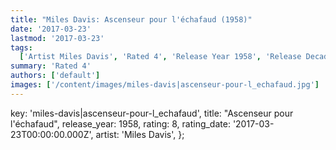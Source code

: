 ```yaml
---
title: "Miles Davis: Ascenseur pour l'échafaud (1958)"
date: '2017-03-23'
lastmod: '2017-03-23'
tags:
  ['Artist Miles Davis', 'Rated 4', 'Release Year 1958', 'Release Decade 1950']
summary: 'Rated 4'
authors: ['default']
images: ['/content/images/miles-davis|ascenseur-pour-l_echafaud.jpg']
---
```


  key: 'miles-davis|ascenseur-pour-l_echafaud',
  title: "Ascenseur pour l'échafaud",
  release_year: 1958,
  rating: 8,
  rating_date: '2017-03-23T00:00:00.000Z',
  artist: 'Miles Davis',
};

<MusicRating data={data} />
